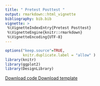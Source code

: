 ```yaml
---
title: " Pretest Posttest " 
output: rmarkdown::html_vignette
bibliography: bib.bib
vignette: >
 %\VignetteIndexEntry{Pretest Posttest}
 %\VignetteEngine{knitr::rmarkdown}
 %\VignetteEncoding{UTF-8}
---
```

              
```r
options("keep.source"=TRUE,
        knitr.duplicate.label = "allow" )
library(knitr)
library(ggplot2)
library(DesignLibrary)
```
              
<div class="btn-group">
  <a class="btn btn-primary" href="http://declaredesign.org/articles/pretest_posttest.R">
     <i class="fa fa-code" title = "Download code for design" fa-2x></i> Download code
  </a>
  <a class="btn btn-primary" href="http://declaredesign.org/articles/pretest_posttest_designer.RDS">
     <i class="fa fa-clipboard" title = "Download template for design" fa-2x></i> Download template
  </a>
<!--
  <a class="btn btn-primary" href="http://shiny.declaredesign.org/inspector/?topic=pretest_posttest">
     <i class="fa fa-area-chart" title = "Go to the design inspector" fa-2x></i> Inspect design
   </a>
--> 
</div>
            
  



<!-- ```{r, code = designer_default_args_text(pretest_posttest_designer)} -->
<!-- ``` -->


<!-- ```{r, code = pretest_posttest_designer(code = TRUE)} -->
<!-- ``` -->


<!-- ```{r pretest_posttest_diagnosis,echo = FALSE} -->
<!--  diagnosis <- get_or_run_diagnosis(pretest_posttest_design, sims = 1000, bootstrap = FALSE) -->
<!--  knitr::kable(reshape_diagnosis(diagnosis, digits = 2)) -->
<!-- ``` -->



<!-- ```{r pretest_posttest_shiny_diagnosis,include = FALSE} -->
<!--  get_or_run_shiny_diagnosis(pretest_posttest_designer, 1000, bootstrap = FALSE) -->
<!-- ``` -->


<!-- ```{r,eval = FALSE} -->
<!-- diagnosis <- diagnose_design(pretest_posttest_design, sims = 1000, bootstrap = FALSE) -->
<!-- ``` -->


